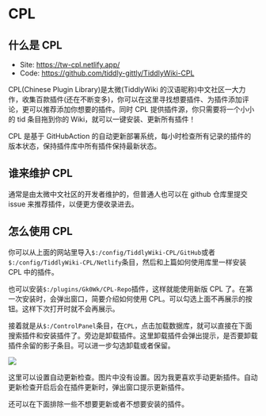 # CPL

## 什么是 CPL

- Site: https://tw-cpl.netlify.app/
- Code: https://github.com/tiddly-gittly/TiddlyWiki-CPL

CPL(Chinese Plugin Library)是太微(TiddlyWiki 的汉语昵称)中文社区一大力作，收集百款插件(还在不断变多)，你可以在这里寻找想要插件、为插件添加评论，更可以推荐添加你想要的插件。同时 CPL 提供插件源，你只需要将一个小小的 tid 条目拖到你的 Wiki，就可以一键安装、更新所有插件！

CPL 是基于 GitHubAction 的自动更新部署系统，每小时检查所有记录的插件的版本状态，保持插件库中所有插件保持最新状态。

## 谁来维护 CPL

通常是由太微中文社区的开发者维护的，但普通人也可以在 github 仓库里提交 issue 来推荐插件，以便更方便收录进去。

## 怎么使用 CPL

你可以从上面的网站里导入`$:/config/TiddlyWiki-CPL/GitHub`或者`$:/config/TiddlyWiki-CPL/Netlify`条目，然后和上篇如何使用库里一样安装 CPL 中的插件。

也可以安装`$:/plugins/Gk0Wk/CPL-Repo`插件，这样就能使用新版 CPL 了。在第一次安装时，会弹出窗口，简要介绍如何使用 CPL。可以勾选上面不再展示的按钮。这样下次打开时就不会再展示。

接着就是从`$:/ControlPanel`条目，在`CPL`，点击加载数据库，就可以直接在下面搜索插件和安装插件了。旁边是卸载插件。这里卸载插件会弹出提示，是否要卸载插件余留的影子条目。可以进一步勾选卸载或者保留。

![](./img/cpl.png)

这里可以设置自动更新检查。图片中没有设置。因为我更喜欢手动更新插件。自动更新检查开启后会在插件更新时，弹出窗口提示更新插件。

还可以在下面排除一些不想要更新或者不想要安装的插件。
